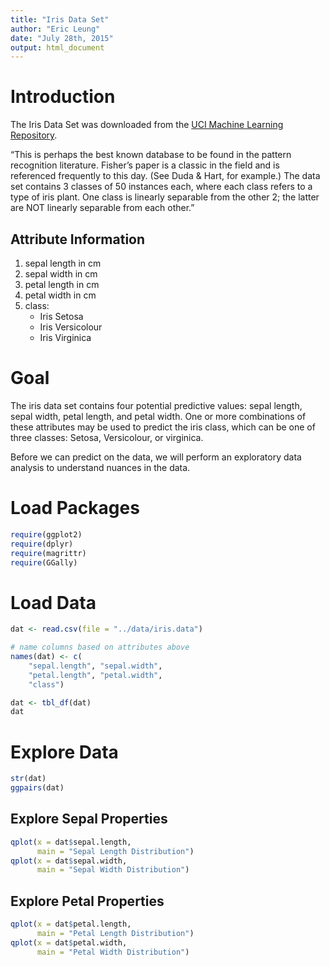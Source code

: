 ```yaml
---
title: "Iris Data Set"
author: "Eric Leung"
date: "July 28th, 2015"
output: html_document
---
```


# Introduction

The Iris Data Set was downloaded from the [UCI Machine Learning Repository](http://archive.ics.uci.edu/ml/datasets/Iris).

"This is perhaps the best known database to be found in the pattern recognition literature. Fisher's paper is a classic in the field and is referenced frequently to this day. (See Duda & Hart, for example.) The data set contains 3 classes of 50 instances each, where each class refers to a type of iris plant. One class is linearly separable from the other 2; the latter are NOT linearly separable from each other."

## Attribute Information

1. sepal length in cm 
2. sepal width in cm 
3. petal length in cm 
4. petal width in cm 
5. class: 
    - Iris Setosa 
    - Iris Versicolour 
    - Iris Virginica

# Goal

The iris data set contains four potential predictive values: sepal length, sepal width, petal length, and petal width. One or more combinations of these attributes may be used to predict the iris class, which can be one of three classes: Setosa, Versicolour, or virginica.

Before we can predict on the data, we will perform an exploratory data analysis to understand nuances in the data.

# Load Packages

```r
require(ggplot2)
require(dplyr)
require(magrittr)
require(GGally)
```

    
# Load Data

```r
dat <- read.csv(file = "../data/iris.data")

# name columns based on attributes above
names(dat) <- c(
    "sepal.length", "sepal.width", 
    "petal.length", "petal.width", 
    "class")

dat <- tbl_df(dat)
dat
```

# Explore Data

```r
str(dat)
ggpairs(dat)
```

## Explore Sepal Properties

```r
qplot(x = dat$sepal.length, 
      main = "Sepal Length Distribution")
qplot(x = dat$sepal.width, 
      main = "Sepal Width Distribution")
```

## Explore Petal Properties

```r
qplot(x = dat$petal.length, 
      main = "Petal Length Distribution")
qplot(x = dat$petal.width, 
      main = "Petal Width Distribution")
```


